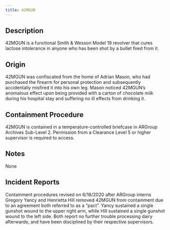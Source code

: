 ```yaml
---
title: 42MGUN
---
```



<InfoBox imageUrl="/src/assets/argroup-icon-dark.png"/>

## Description
42MGUN is a functional Smith & Wesson Model 19 revolver that cures lactose intolerance in anyone who has been shot by a bullet fired from it.

## Origin
42MGUN was confiscated from the home of Adrian Mason, who had purchased the firearm for personal protection and subsequently accidentally misfired it into his own leg. Mason noticed 42MGUN’s anomalous effect upon being provided with a carton of chocolate milk during his hospital stay and suffering no ill effects from drinking it.

## Containment Procedure
42MGUN is contained in a temperature-controlled briefcase in ARGroup Archives Sub-Level 2. Permission from a Clearance Level 5 or higher supervisor is required to access.

## Notes
None

## Incident Reports
<Card title="[06/18/2020]">Containment procedures revised on 6/18/2020 after ARGroup interns Gregory Yancy and Henrietta Hill removed 42MGUN from containment due to an agreement both referred to as a “pact”. Yancy sustained a single gunshot wound to the upper right arm, while Hill sustained a single gunshot wound to the left side. Both report no further trouble processing dairy afterwards, and have been disciplined by their respective supervisors.</Card>
